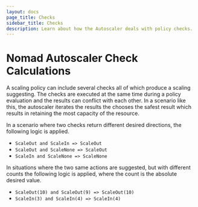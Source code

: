 ```yaml
---
layout: docs
page_title: Checks
sidebar_title: Checks
description: Learn about how the Autoscaler deals with policy checks.
---
```


# Nomad Autoscaler Check Calculations

A scaling policy can include several checks all of which produce a scaling
suggesting. The checks are executed at the same time during a policy evaluation
and the results can conflict with each other. In a scenario like this, the
autoscaler iterates the results the chooses the safest result which results in
retaining the most capacity of the resource.

In a scenario where two checks return different desired directions, the following
logic is applied.

- `ScaleOut and ScaleIn => ScaleOut`
- `ScaleOut and ScaleNone => ScaleOut`
- `ScaleIn and ScaleNone => ScaleNone`

In situations where the two same actions are suggested, but with different counts the
following logic is applied, where the count is the absolute desired value.

- `ScaleOut(10) and ScaleOut(9) => ScaleOut(10)`
- `ScaleIn(3) and ScaleIn(4) => ScaleIn(4)`
